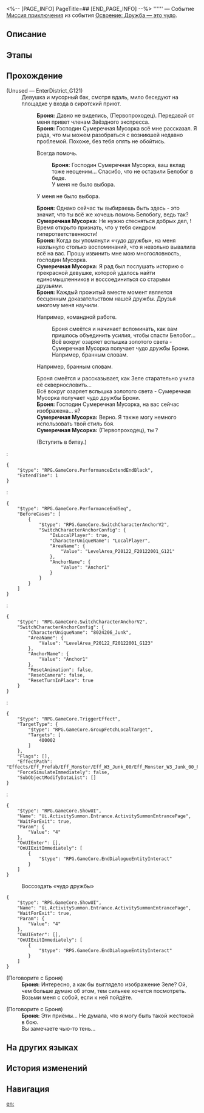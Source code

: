 <%-- [PAGE_INFO]
PageTitle=##
[END_PAGE_INFO] --%>
{{Дополнить|Диалоги.}}
{{Миссия Инфобокс
|id              = 8024206
|Название        = 
|Изображение     = Миссия .png
|Тип             = Миссия приключения
|Событие         = Освоение: Дружба - это чудо
|Глава           = 
|Условия         = Завершена [[Миссия приключения]] «[[Старые друзья, новые друзья?]]»
|Персонажи       = Броня; Первопроходец; Сумеречная Мусорка
|СтартЛокация    = [[Ярило-VI]] — [[Заклёпкоград]]
|Мир             = Ярило-VI
|Предыдущая      = Старые друзья, новые друзья?
|Следующая       = 
|Награды         = 
}}
'''''' — Событие [[Миссия приключения]] из события [[Освоение: Дружба — это чудо]].

==Описание==
{{Описание|<!--официальное описание из Перекрёстка судеб-->}}

==Этапы==


==Прохождение==
{{Дополнить}}


;(Unused &mdash; EnterDistrict_G121)
:Девушка и мусорный бак, смотря вдаль, мило беседуют на площадке у входа в сиротский приют.
::'''Броня:''' Давно не виделись, (Первопроходец). Передавай от меня привет членам Звёздного экспресса.
::'''Броня:''' Господин Сумеречная Мусорка всё мне рассказал. Я рада, что мы можем разобраться с возникшей недавно проблемой. Похоже, без тебя опять не обойтись.
::{{Диалог|Стрелка}} Всегда {{MC|ж=рада|м=рад}} помочь.
:::'''Броня:''' Господин Сумеречная Мусорка, ваш вклад тоже неоценим... Спасибо, что не оставили Белобог в беде.
:::У меня не было выбора.
::{{Диалог|Стрелка}} У меня не было выбора.
::'''Броня:''' Однако сейчас ты выбираешь быть здесь - это значит, что ты всё же хочешь помочь Белобогу, ведь так?
::'''Сумеречная Мусорка:''' Не нужно стесняться добрых дел, {{MC|ж=подруга|м=дружище}}! Время открыто признать, что у тебя синдром гиперответственности!
::'''Броня:''' Когда вы упомянули «чудо дружбы», на меня нахлынуло столько воспоминаний, что я невольно вывалила всё на вас. Прошу извинить мне мою многословность, господин Мусорка.
::'''Сумеречная Мусорка:''' Я рад был послушать историю о прекрасной девушке, которой удалось найти единомышленников и воссоединиться со старыми друзьями.
::'''Броня:''' Каждый прожитый вместе момент является бесценным доказательством нашей дружбы. Друзья многому меня научили.
::{{Диалог|Стрелка}} Например, командной работе.
:::Броня смеётся и начинает вспоминать, как вам пришлось объединить усилия, чтобы спасти Белобог...
:::Всё вокруг озаряет вспышка золотого света - Сумеречная Мусорка получает чудо дружбы Брони.
:::Например, бранным словам.
::{{Диалог|Стрелка}} Например, бранным словам.
::Броня смеётся и рассказывает, как Зеле старательно учила её сквернословить...
::Всё вокруг озаряет вспышка золотого света - Сумеречная Мусорка получает чудо дружбы Брони.
::'''Броня:''' Господин Сумеречная Мусорка, на вас сейчас изображена... я?
::'''Сумеречная Мусорка:''' Верно. Я также могу немного использовать твой стиль боя.
::'''Сумеречная Мусорка:''' (Первопроходец), ты {{MC|ж=готова|м=готов}}?
::{{Диалог|Стрелка}} (Вступить в битву.)
:<pre>{
	"$type": "RPG.GameCore.PerformanceExtendEndBlack",
	"ExtendTime": 1
}</pre>
:<pre>{
	"$type": "RPG.GameCore.PerformanceEndSeq",
	"BeforeCases": [
		{
			"$type": "RPG.GameCore.SwitchCharacterAnchorV2",
			"SwitchCharacterAnchorConfig": {
				"IsLocalPlayer": true,
				"CharacterUniqueName": "LocalPlayer",
				"AreaName": {
					"Value": "LevelArea_P20122_F20122001_G121"
				},
				"AnchorName": {
					"Value": "Anchor1"
				}
			}
		}
	]
}</pre>
:<pre>{
	"$type": "RPG.GameCore.SwitchCharacterAnchorV2",
	"SwitchCharacterAnchorConfig": {
		"CharacterUniqueName": "8024206_Junk",
		"AreaName": {
			"Value": "LevelArea_P20122_F20122001_G123"
		},
		"AnchorName": {
			"Value": "Anchor1"
		},
		"ResetAnimation": false,
		"ResetCamera": false,
		"ResetTurnInPlace": true
	}
}</pre>
:<pre>{
	"$type": "RPG.GameCore.TriggerEffect",
	"TargetType": {
		"$type": "RPG.GameCore.GroupFetchLocalTarget",
		"Targets": [
			400002
		]
	},
	"Flags": [],
	"EffectPath": "Effects/Eff_Prefab/Eff_Monster/Eff_W3_Junk_00/Eff_Monster_W3_Junk_00_Paster06.prefab",
	"ForceSimulateImmediately": false,
	"SubObjectModifyDataList": []
}</pre>
:<pre>{
	"$type": "RPG.GameCore.ShowUI",
	"Name": "Ui.ActivitySummon.Entrance.ActivitySummonEntrancePage",
	"WaitForExit": true,
	"Param": {
		"Value": "4"
	},
	"OnUIEnter": [],
	"OnUIExitImmediately": [
		{
			"$type": "RPG.GameCore.EndDialogueEntityInteract"
		}
	]
}</pre>

:{{Диалог|Журнал путешествий}} Воссоздать «чудо дружбы»
<pre>{
	"$type": "RPG.GameCore.ShowUI",
	"Name": "Ui.ActivitySummon.Entrance.ActivitySummonEntrancePage",
	"WaitForExit": true,
	"Param": {
		"Value": "4"
	},
	"OnUIEnter": [],
	"OnUIExitImmediately": [
		{
			"$type": "RPG.GameCore.EndDialogueEntityInteract"
		}
	]
}</pre>

;(Поговорите с Броня)
:'''Броня:''' Интересно, а как бы выглядело изображение Зеле? Ой, чем больше думаю об этом, тем сильнее хочется посмотреть. Возьми меня с собой, если к ней пойдёте.

;(Поговорите с Броня)
:'''Броня:''' Эти приёмы... Не думала, что я могу быть такой жестокой в бою.
:Вы замечаете чью-то тень...
{{Диалог Конец}}

==На других языках==
{{На других языках
|en   = 
|zhs  = 
|zht  = 
|ja   = 
|ko   = 
|es   = 
|fr   = 
|ru   = 
|th   = 
|vi   = 
|de   = 
|id   = 
|pt   = 
}}

==История изменений==
{{История изменений|3.5}}

==Навигация==
{{Миссия приключения Навбокс|Глава }}

[[en:]]
